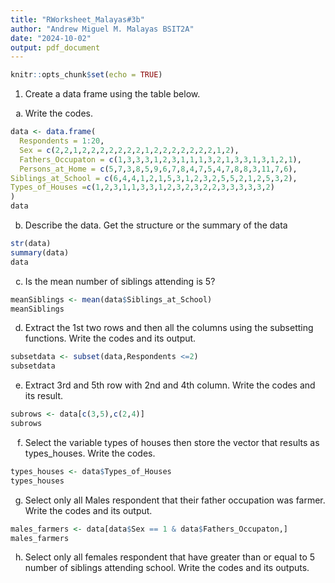 ```yaml
---
title: "RWorksheet_Malayas#3b"
author: "Andrew Miguel M. Malayas BSIT2A"
date: "2024-10-02"
output: pdf_document
---
```


```r
knitr::opts_chunk$set(echo = TRUE)
```

1. Create a data frame using the table below.

a. Write the codes.

```r
data <- data.frame(
  Respondents = 1:20, 
  Sex = c(2,2,1,2,2,2,2,2,2,2,1,2,2,2,2,2,2,2,1,2),
  Fathers_Occupaton = c(1,3,3,3,1,2,3,1,1,1,3,2,1,3,3,1,3,1,2,1),
  Persons_at_Home = c(5,7,3,8,5,9,6,7,8,4,7,5,4,7,8,8,3,11,7,6), 
Siblings_at_School = c(6,4,4,1,2,1,5,3,1,2,3,2,5,5,2,1,2,5,3,2),
Types_of_Houses =c(1,2,3,1,1,3,3,1,2,3,2,3,2,2,3,3,3,3,3,2)
)
data
```



b. Describe the data. Get the structure or the summary of the data
```r

str(data)
summary(data)
data

```


c. Is the mean number of siblings attending is 5?
```r
meanSiblings <- mean(data$Siblings_at_School)
meanSiblings
```


d. Extract the 1st two rows and then all the columns using the subsetting functions.
Write the codes and its output.
```r
subsetdata <- subset(data,Respondents <=2)
subsetdata
```



e. Extract 3rd and 5th row with 2nd and 4th column. Write the codes and its result.
```r
subrows <- data[c(3,5),c(2,4)]
subrows
```

f. Select the variable types of houses then store the vector that results as types_houses.
Write the codes.
```r
types_houses <- data$Types_of_Houses
types_houses
```

g. Select only all Males respondent that their father occupation was farmer. Write the codes and its output.
```r
males_farmers <- data[data$Sex == 1 & data$Fathers_Occupaton,]
males_farmers
```


h. Select only all females respondent that have greater than or equal to 5 number of siblings attending school. Write the codes and its outputs.











